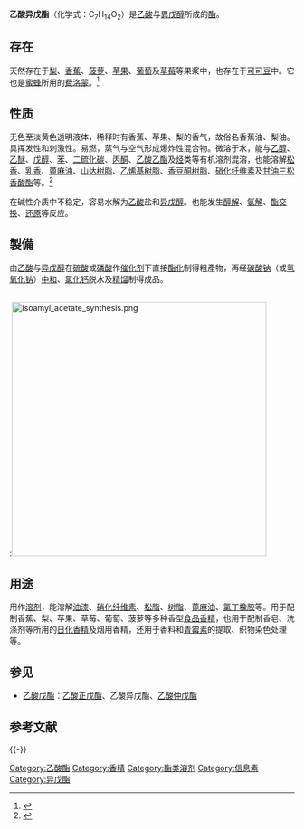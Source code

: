 {{NoteTA|G1=Chemistry}}
{{Chembox
|   NameEn = Isoamyl acetate
|   ImageFile1 = Isoamyl_acetate.png
|   ImageSize1 = 200px
|   ImageName1 = 乙酸异戊酯的键线式结构
|   ImageFile2 = Isoamyl-acetate-3D-balls.png
|   ImageSize2 = 200px
|   ImageName2 = 乙酸异戊酯的分子球棍模型
|   IUPACName = 3-methyl-1-butyl acetate
|   OtherNames = 醋酸异戊酯；醋酸戊酯；乙酸戊酯；[[香蕉水|香蕉水]]；香蕉油
| Section1 = {{Chembox Identifiers
|   ChemSpiderID_Ref = {{chemspidercite|correct|chemspider}}
| ChemSpiderID = 29016
| UNII_Ref = {{fdacite|correct|FDA}}
| UNII = Z135787824
| KEGG_Ref = {{keggcite|correct|kegg}}
| KEGG = C12296
| InChI = 1/C7H14O2/c1-6(2)4-5-9-7(3)8/h6H,4-5H2,1-3H3
| InChIKey = MLFHJEHSLIIPHL-UHFFFAOYAI
| ChEMBL_Ref = {{ebicite|correct|EBI}}
| ChEMBL = 42013
| StdInChI_Ref = {{stdinchicite|correct|chemspider}}
| StdInChI = 1S/C7H14O2/c1-6(2)4-5-9-7(3)8/h6H,4-5H2,1-3H3
| StdInChIKey_Ref = {{stdinchicite|correct|chemspider}}
| StdInChIKey = MLFHJEHSLIIPHL-UHFFFAOYSA-N
| CASNo_Ref = {{cascite|correct|CAS}}
| CASNo = 123-92-2
|   ChEBI_Ref = {{ebicite|correct|EBI}}
| ChEBI = 31725
| SMILES = O=C(OCCC(C)C)C
}}
| Section2 = {{Chembox Properties
|   Formula = C<sub>7</sub>H<sub>14</sub>O<sub>2</sub>
|   MolarMass = 130.19 
|   Appearance = 无色液体
|   Density = 0.876 g/cm<sup>3</sup>
|   VaporPressure = 4 mmHg (20 °C)
|   MeltingPtC = −78
|   BoilingPtC = 142
|   RefractIndex = 1.4020
 }}
| Section7 = {{Chembox Hazards
|   NFPA-H = 1
|   NFPA-F = 3
|   NFPA-R = 0
|   FlashPt = 25 °C (闭杯)
|   RPhrases = {{R10}}, {{R36/37/38}}, {{R66}}
|   LD50 = 16600 mg/kg (大鼠经口)<ref>Yakkyoku. ''Pharmacy''. Vol. 32, Pg. 1241, 1981.</ref>
|   ExploLimits = 1.0～7.5％
|   EUHazardSymbol = {{Chembox EUHazardSymbol|Xn}}
  }}
}}

'''乙酸异戊酯'''（化学式：C<sub>7</sub>H<sub>14</sub>O<sub>2</sub>）是[[乙酸|乙酸]]与[[異戊醇|異戊醇]]所成的[[酯|酯]]。

== 存在 ==
天然存在于[[梨|梨]]、[[香蕉|香蕉]]、[[菠萝|菠萝]]、[[苹果|苹果]]、[[葡萄|葡萄]]及[[草莓|草莓]]等果浆中，也存在于[[可可豆|可可豆]]中。它也是[[蜜蜂|蜜蜂]]所用的[[費洛蒙|費洛蒙]]。<ref>{{cite journal en|author=Boch R|coauthors=Shearer DA, Stone BC|date=September 8, 1962|title=Identification of isoamyl acetate as an active component in the sting pheromone of the honey bee.|url=https://archive.org/details/sim_nature-uk_1962-09-08_195_4845/page/1018|journal=Nature|volume=195|pages=1018–20|publisher=Nature Publishing Group|location=England|pmid=13870346|doi=10.1038/1951018b0 }}</ref>

== 性质 ==
无色至淡黄色透明液体，稀释时有香蕉、苹果、梨的香气，故俗名香蕉油、梨油。具挥发性和刺激性。易燃，蒸气与空气形成爆炸性混合物。微溶于水，能与[[乙醇|乙醇]]、[[乙醚|乙醚]]、[[戊醇|戊醇]]、[[苯|苯]]、[[二硫化碳|二硫化碳]]、[[丙酮|丙酮]]、[[乙酸乙酯|乙酸乙酯]]及[[烃|烃]]类等有机溶剂混溶，也能溶解[[松香|松香]]、[[乳香|乳香]]、[[蓖麻油|蓖麻油]]、[[山达树脂|山达树脂]]、[[乙烯基树脂|乙烯基树脂]]、[[香豆酮树脂|香豆酮树脂]]、[[硝化纤维素|硝化纤维素]]及[[甘油三松香酸酯|甘油三松香酸酯]]等。<ref>{{cite web|url=http://www.chemyq.com/xz/xz12/116223mcogh.htm|title=乙酸异戊酯；3-甲基-1-丁醇乙酸酯；香蕉油；醋酸异戊酯；香蕉水；硝基漆稀释剂；香蕉油；醋酸戊酯|publisher=化工引擎|accessdate=2009-09-10|archive-date=2008-05-10|archive-url=https://web.archive.org/web/20080510185719/http://www.chemyq.com/xz/xz12/116223mcogh.htm|dead-url=no}}</ref>

在碱性介质中不稳定，容易水解为[[乙酸|乙酸]]盐和[[异戊醇|异戊醇]]。也能发生[[醇解|醇解]]、[[氨解|氨解]]、[[酯交换|酯交换]]、[[还原|还原]]等反应。

== 製備 ==
由[[乙酸|乙酸]]与[[异戊醇|异戊醇]]在[[硫酸|硫酸]]或[[磷酸|磷酸]]作[[催化剂|催化剂]]下直接[[酯化|酯化]]制得粗產物，再经[[碳酸钠|碳酸钠]]（或[[氢氧化钠|氢氧化钠]]）[[中和反應|中和]]、[[氯化钙|氯化钙]]脱水及[[精馏|精馏]]制得成品。

<br />
:[[File:Isoamyl_acetate_synthesis.png|450px]]

== 用途 ==
用作[[溶剂|溶剂]]，能溶解[[油漆|油漆]]、[[硝化纤维素|硝化纤维素]]、[[松脂|松脂]]、[[树脂|树脂]]、[[蓖麻油|蓖麻油]]、[[氯丁橡胶|氯丁橡胶]]等。用于配制香蕉、梨、苹果、草莓、葡萄、菠萝等多种香型[[食品香精|食品香精]]，也用于配制香皂、洗涤剂等所用的[[日化香精|日化香精]]及烟用香精，还用于香料和[[青霉素|青霉素]]的提取、织物染色处理等。

== 参见 ==
* [[乙酸戊酯|乙酸戊酯]]：[[乙酸正戊酯|乙酸正戊酯]]、乙酸异戊酯、[[乙酸仲戊酯|乙酸仲戊酯]]

== 参考文献 ==
{{Reflist}}

{{-}}
{{羧酸酯}}

[[Category:乙酸酯|Category:乙酸酯]]
[[Category:香精|Category:香精]]
[[Category:酯类溶剂|Category:酯类溶剂]]
[[Category:信息素|Category:信息素]]
[[Category:异戊酯|Category:异戊酯]]